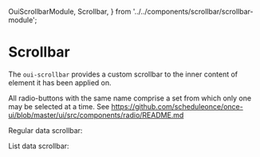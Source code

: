   OuiScrollbarModule,
  Scrollbar,
} from '../../components/scrollbar/scrollbar-module';

<Meta of={ScrollbarStories} />

# Scrollbar

The `oui-scrollbar` provides a custom scrollbar to the inner content of element it has been applied on.

All radio-buttons with the same name comprise a set from which only one may be selected at a time. See https://github.com/scheduleonce/once-ui/blob/master/ui/src/components/radio/README.md

Regular data scrollbar:

<Canvas of={ScrollbarStories.Regular} />

<Controls of={ScrollbarStories.Regular} />

List data scrollbar:

<Canvas of={ScrollbarStories.List} />

<Controls of={ScrollbarStories.List} />
